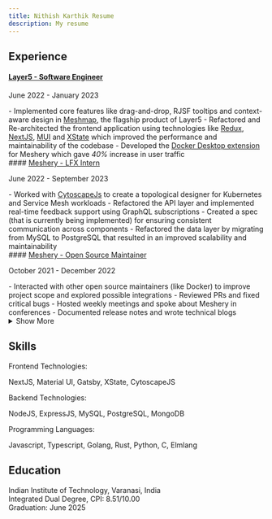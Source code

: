 ```yaml
---
title: Nithish Karthik Resume
description: My resume
---
```



## Experience 
#### <a class="underline" href="https://layer5.io" target="_blank">Layer5 - Software Engineer</a>
<p class="caption"> June 2022 - January 2023 </p>
  - Implemented core features like drag-and-drop, RJSF tooltips and context-aware design in <a class="underline" target="_blank" href="https://layer5.io/cloud-native-management/meshmap">Meshmap</a>, the flagship product of Layer5
  - Refactored and Re-architected the frontend application using technologies like
  <a target="_blank" class="underline" href="https://redux.js.org/">Redux</a>,
  <a target="_blank" class="underline" href="https://nextjs.org/">NextJS</a>, <a class="underline" href="https://mui.com" target="_blank">MUI</a> and <a class="underline" target="_blank" href="https://xstate.js.org/">XState</a> which improved the performance and maintainability of the codebase  
  - Developed the <a class="underline" href="https://layer5.io/docker-extension-meshery" target="_blank"> Docker Desktop extension</a> for Meshery which gave <em>40%</em> increase in user traffic

<br />
#### <a class="underline" href="https://meshery.io/" target="_blank">Meshery - LFX Intern</a>
<p class="caption"> June 2022 - September 2023 </p>
  - Worked with <a target="_blank" class="underline" href="https://js.cytoscape.org/">CytoscapeJs</a> to create a topological designer for Kubernetes and Service Mesh workloads
  - Refactored the API layer and implemented real-time feedback support using GraphQL subscriptions
  - Created a spec (that is currently being implemented) for ensuring consistent communication across components
  - Refactored the data layer by migrating from MySQL to PostgreSQL that resulted in an improved scalability and maintainability

<br />
#### <a class="underline" href="https://github.com/meshery/meshery" target="_blank">Meshery - Open Source Maintainer</a>
<p class="caption"> October 2021 - December 2022 </p>
  - Interacted with other open source maintainers (like Docker) to improve project scope and explored possible integrations
  - Reviewed PRs and fixed critical bugs
  - Hosted weekly meetings and spoke about Meshery in conferences
  - Documented release notes and wrote technical blogs

<br />
<details> 
  <summary class="pointer">Show More</summary>
  
  #### MyDreamClass - Software Engineer
<p class="caption"> April 2021 - June 2021 </p>
  - Worked on building a streaming platform for educational content
  - Deployed and managed production software on AWS using services like VOD, RDS, EC2, Amplify, API Gateway etc. 

<br />
#### Kyukey Technologies - Frontend Developer
<p class="caption"> January 2021 - June 2021 </p>
  - Developed a front-end web app for dining and contact-less check-in with NextJs
  - Worked with REST APIs and Websockets

</details>


## Skills 

<p class="underline">Frontend Technologies:</p>

NextJS, Material UI, Gatsby, XState, CytoscapeJS


<p class="underline">Backend Technologies:</p>

NodeJS, ExpressJS, MySQL, PostgreSQL, MongoDB


<p class="underline">Programming Languages:</p>

Javascript, Typescript, Golang, Rust, Python, C, Elmlang

## Education 
Indian Institute of Technology, Varanasi, India   
Integrated Dual Degree, CPI: 8.51/10.00   
Graduation: June 2025
